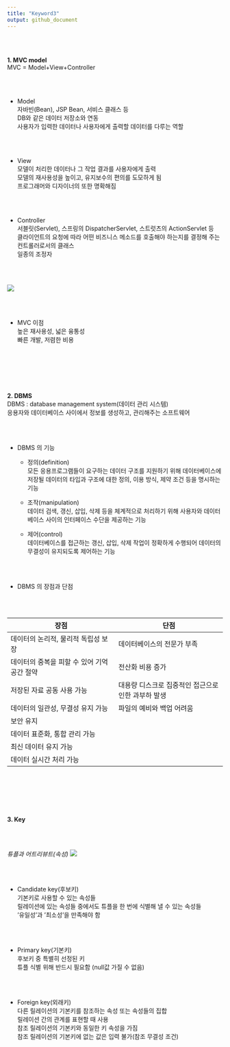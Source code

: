 ```yaml
---
title: "Keyword3"
output: github_document
---
```

<br><br>

**1. MVC model**
<br>
MVC = Model+View+Controller

<br><br>

* Model
<br>
자바빈(Bean), JSP Bean, 서비스 클래스 등
<br>
DB와 같은 데이터 저장소와 연동
<br>
사용자가 입력한 데이터나 사용자에게 출력할 데이터를 다루는 역할

<br><br>

* View
<br>
모델이 처리한 데이터나 그 작업 결과를 사용자에게 출력
<br>
모델의 재사용성을 높이고, 유지보수의 편의를 도모하게 됨
<br>
프로그래머와 디자이너의 또한 명확해짐


<br><br>


* Controller
<br>
서블릿(Servlet), 스프링의 DispatcherServlet, 스트럿츠의 ActionServlet 등
<br>
클라이언트의 요청에 따라 어떤 비즈니스 메소드를 호출해야 하는지를 결정해 주는 컨트롤러로서의 클래스
<br>
일종의 조정자

<br><br>

![](MVC model.png)

<br><br>

* MVC 이점
<br>
높은 재사용성, 넓은 융통성
<br> 
빠른 개발, 저렴한 비용


<br><br><br><br><br>

**2.	DBMS**
<br>
DBMS : database management system(데이터 관리 시스템)
<br>
응용자와 데이터베이스 사이에서 정보를 생성하고, 관리해주는 소프트웨어

<br><br>

* DBMS 의 기능
    + 정의(definition)
    <br>
     모든 응용프로그램들이 요구하는 데이터 구조를 지원하기 위해 데이터베이스에 저장될 데이터의 타입과 구조에 대한 정의, 이용 방식, 제약 조건 등을 명시하는 기능
    
    + 조작(manipulation)
    <br>
     데이터 검색, 갱신, 삽입, 삭제 등을 체계적으로 처리하기 위해 사용자와 데이터베이스 사이의 인터페이스 수단을 제공하는 기능
    
    + 제어(control) 
    <br>
     데이터베이스를 접근하는 갱신, 삽입, 삭제 작업이 정확하게 수행되어 데이터의 무결성이 유지되도록 제어하는 기능
    
<br><br>

* DBMS 의 장점과 단점

<br><br>


장점                        | 단점
--------------------------  | --------------------------
데이터의 논리적, 물리적 독립성 보장    | 데이터베이스의 전문가 부족
데이터의 중복을 피할 수 있어 기억공간 절약  | 전산화 비용 증가
저장된 자료 공동 사용 가능 | 대용량 디스크로 집중적인 접근으로 인한 과부하 발생
데이터의 일관성, 무결성 유지 가능 | 파일의 예비와 백업 어려움
보안 유지 |
데이터 표준화, 통합 관리 가능 |
최신 데이터 유지 가능|
데이터 실시간 처리 가능|

    
<br><br><br><br><br>

**3. Key**

<br><br>

*튜플과 어트리뷰트(속성)*
![](database table.png)

<br><br>

*	Candidate key(후보키)
<br>
기본키로 사용할 수 있는 속성들 
<br>
릴레이션에 있는 속성들 중에서도 튜플을 한 번에 식별해 낼 수 있는 속성들
<br>
'유일성'과 '최소성'을 만족해야 함

<br><br>

*	Primary key(기본키)
<br>
후보키 중 특별히 선정된 키
<br>
튜플 식별 위해 반드시 필요함 (null값 가질 수 없음)

<br><br>


*	Foreign key(외래키)
<br>
다른 릴레이션의 기본키를 참조하는 속성 또는 속성들의 집합
<br>
릴레이션 간의 관계를 표현할 때 사용
<br>
참조 릴레이션의 기본키와 동일한 키 속성을 가짐
<br>
참조 릴레이션의 기본키에 없는 값은 입력 불가(참조 무결성 조건)

<br><br><br><br><br><br>
